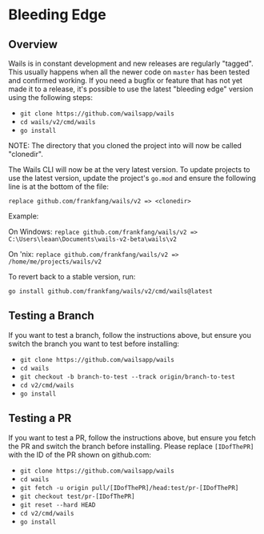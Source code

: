 # Bleeding Edge

## Overview

Wails is in constant development and new releases are regularly "tagged". This usually happens when all the newer code on `master` has been tested and confirmed working. If you need a bugfix or feature that has not yet made it to a release, it's possible to use the latest "bleeding edge" version using the following steps:

- `git clone https://github.com/wailsapp/wails`
- `cd wails/v2/cmd/wails`
- `go install`

NOTE: The directory that you cloned the project into will now be called "clonedir".

The Wails CLI will now be at the very latest version. To update projects to use the latest version, update the project's `go.mod` and ensure the following line is at the bottom of the file:

`replace github.com/frankfang/wails/v2 => <clonedir>`

Example:

On Windows: `replace github.com/frankfang/wails/v2 => C:\Users\leaan\Documents\wails-v2-beta\wails\v2`

On 'nix: `replace github.com/frankfang/wails/v2 => /home/me/projects/wails/v2`

To revert back to a stable version, run:

`go install github.com/frankfang/wails/v2/cmd/wails@latest`

## Testing a Branch

If you want to test a branch, follow the instructions above, but ensure you switch the branch you want to test before installing:

- `git clone https://github.com/wailsapp/wails`
- `cd wails`
- `git checkout -b branch-to-test --track origin/branch-to-test`
- `cd v2/cmd/wails`
- `go install`

## Testing a PR

If you want to test a PR, follow the instructions above, but ensure you fetch the PR and switch the branch before installing. Please replace `[IDofThePR]` with the ID of the PR shown on github.com:

- `git clone https://github.com/wailsapp/wails`
- `cd wails`
- `git fetch -u origin pull/[IDofThePR]/head:test/pr-[IDofThePR]`
- `git checkout test/pr-[IDofThePR]`
- `git reset --hard HEAD`
- `cd v2/cmd/wails`
- `go install`
